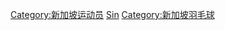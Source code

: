 {{Commonscat|Badminton players from Singapore}}

[[Category:新加坡运动员|Category:新加坡运动员]]
[[Category:各國羽毛球運動員|Sin]]
[[Category:新加坡羽毛球|Category:新加坡羽毛球]]